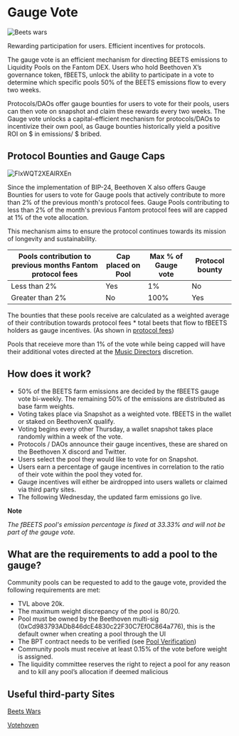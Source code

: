 # Gauge Vote
![Beets wars](https://user-images.githubusercontent.com/109503546/208073153-bded6fbf-e57a-40b1-a367-7355e8955aa1.jpeg)

Rewarding participation for users. Efficient incentives for protocols.

The gauge vote is an efficient mechanism for directing BEETS emissions to Liquidity Pools on the Fantom DEX. Users who hold Beethoven X’s governance token, fBEETS, unlock the ability to participate in a vote to determine which specific pools 50% of the BEETS emissions flow to every two weeks. 

Protocols/DAOs offer gauge bounties for users to vote for their pools, users can then vote on snapshot and claim these rewards every two weeks. The Gauge vote unlocks a capital-efficient mechanism for protocols/DAOs to incentivize their own pool, as Gauge bounties historically yield a positive ROI on $ in emissions/ $ bribed. 

## Protocol Bounties and Gauge Caps
![FlxWQT2XEAIRXEn](https://user-images.githubusercontent.com/109503546/216949877-bf9b25d1-68b2-4dac-821b-014377d62a67.jpeg)

Since the implementation of BIP-24, Beethoven X also offers Gauge Bounties for users to vote for Gauge pools that actively contribute to more than 2% of the previous month's protocol fees. Gauge Pools contributing to less than 2% of the month's previous Fantom protocol fees will are capped at 1% of the vote allocation.

This mechanism aims to ensure the protocol continues towards its mission of longevity and sustainability.

| Pools contribution to previous months Fantom protocol fees | Cap placed on Pool | Max % of Gauge vote  | Protocol bounty |
| ---------------------------------------------------------- | ------------------ | ---------------------------- | --------        | 
| Less than 2% | Yes | 1% | No | 
| Greater than 2% | No  | 100% | Yes |

The bounties that these pools receive are calculated as a weighted average of their contribution towards protocol fees * total beets that flow to fBEETS holders as gauge incentives. (As shown in [protocol fees](https://docs-beta.beets.fi/ecosystem/protocol-fees))

Pools that receieve more than 1% of the vote while being capped will have their additional votes directed at the [Music Directors](https://docs-beta.beets.fi/dao/music-directors) discretion. 

## How does it work?

* 50% of the BEETS farm emissions are decided by the fBEETS gauge vote bi-weekly. The remaining 50% of the emissions are distributed as base farm weights.
* Voting takes place via Snapshot as a weighted vote. fBEETS in the wallet or staked on BeethovenX qualify.
* Voting begins every other Thursday, a wallet snapshot takes place randomly within a week of the vote.
* Protocols / DAOs announce their gauge incentives, these are shared on the Beethoven X discord and Twitter. 
* Users select the pool they would like to vote for on Snapshot. 
* Users earn a percentage of gauge incentives in correlation to the ratio of their vote within the pool they voted for.
* Gauge incentives will either be airdropped into users wallets or claimed via third party sites.
* The following Wednesday, the updated farm emissions go live. 

**Note**

_The fBEETS pool's emission percentage is fixed at 33.33% and will not be part of the gauge vote._

## What are the requirements to add a pool to the gauge?

Community pools can be requested to add to the gauge vote, provided the following requirements are met:

* TVL above 20k.
* The maximum weight discrepancy of the pool is 80/20.
* Pool must be owned by the Beethoven multi-sig (0xCd983793ADb846dcE4830c22F30C7Ef0C864a776), this is the default owner when creating a pool through the UI
* The BPT contract needs to be verified (see [Pool Verification](https://docs-beta.beets.fi/technicals/pool-verification))
* Community pools must receive at least 0.15% of the vote before weight is assigned.  
* The liquidity committee reserves the right to reject a pool for any reason and to kill any pool’s allocation if deemed malicious

## Useful third-party Sites
[Beets Wars](https://www.beetswars.live/)

[Votehoven](https://votehoven.com/)

